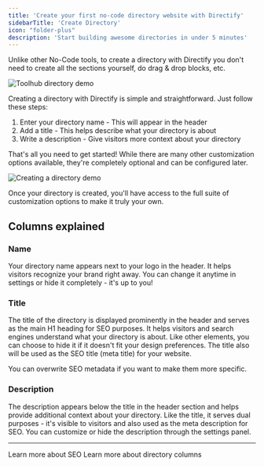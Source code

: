 ```yaml
---
title: 'Create your first no-code directory website with Directify'
sidebarTitle: 'Create Directory'
icon: "folder-plus"
description: 'Start building awesome directories in under 5 minutes'
---
```


Unlike other No-Code tools, to create a directory with 
Directify you don't need to create all the sections yourself, 
do drag & drop blocks, etc.

<Frame>
  <img src="/images/toolhub.png" alt="Toolhub directory demo" />
</Frame>

Creating a directory with Directify is simple and straightforward. Just follow these steps:

1. Enter your directory name - This will appear in the header
2. Add a title - This helps describe what your directory is about
3. Write a description - Give visitors more context about your directory

That's all you need to get started! While there are many other customization options available, they're completely optional and can be configured later.

<Frame>
  <img src="/images/quickstart-demo.gif" alt="Creating a directory demo" />
</Frame>

Once your directory is created, you'll have access to the full suite of customization options to make it truly your own.

## Columns explained

### Name

Your directory name appears next to your logo in the header. It helps visitors recognize your brand right away. You can change it anytime in settings or hide it completely - it's up to you!

### Title

The title of the directory is displayed prominently in the header and serves as the main H1 heading for SEO purposes. It helps visitors and search engines understand what your directory is about. Like other elements, you can choose to hide it if it doesn't fit your design preferences.
The title also will be used as the SEO title (meta title) for your website. 

You can overwrite SEO metadata if you want to make them more specific.

### Description

The description appears below the title in the header section and helps provide additional context about your directory. Like the title, it serves dual purposes - it's visible to visitors and also used as the meta description for SEO. You can customize or hide the description through the settings panel.

---

<CardGroup cols={2}>
  <Card
    title="Learn more about SEO"
    icon="pen-to-square"
    href="https://mintlify.com/docs/quickstart"
  >
    Learn more about SEO
  </Card>
  <Card
    title="Learn more about directory columns"
    icon="list-ul"
    href="https://mintlify.com/docs/development"
  >
    Learn more about directory columns
  </Card>
</CardGroup>